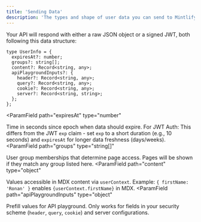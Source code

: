 ```yaml
---
title: 'Sending Data'
description: 'The types and shape of user data you can send to Mintlify'
---
```


Your API will respond with either a raw JSON object or a signed JWT, both following this data structure:

```tsx
type UserInfo = {
  expiresAt?: number;
  groups?: string[];
  content?: Record<string, any>;
  apiPlaygroundInputs?: {
    header?: Record<string, any>;
    query?: Record<string, any>;
    cookie?: Record<string, any>;
    server?: Record<string, string>;
  };
};
```

<ParamField
  path="expiresAt"
  type="number"
>
  Time in seconds since epoch when data should expire. For JWT Auth: This differs from the JWT `exp` claim - set `exp` to a short duration (e.g., 10 seconds) and `expiresAt` for longer data freshness (days/weeks).
</ParamField>
<ParamField
  path="groups"
  type="string[]"
>
  User group memberships that determine page access. Pages will be shown if they match any group listed here.
</ParamField>
<ParamField
  path="content"
  type="object"
>
  Values accessible in MDX content via `userContext`. Example: `{ firstName: 'Ronan' }` enables `{userContext.firstName}` in MDX.
</ParamField>
<ParamField
  path="apiPlaygroundInputs"
  type="object"
>
  Prefill values for API playground. Only works for fields in your security scheme (`header`, `query`, `cookie`) and server configurations.
</ParamField>
